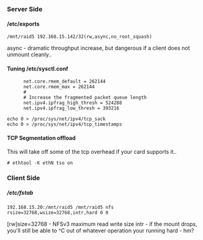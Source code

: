 ===Server Side===
====/etc/exports====
<pre>/mnt/raid5 192.168.15.142/32(rw,async,no_root_squash)</pre>
async - dramatic throughput increase, but dangerous if a client does not unmount cleanly..

====Tuning /etc/sysctl.conf====
<pre>
      net.core.rmem_default = 262144
      net.core.rmem_max = 262144
      #
      # Increase the fragmented packet queue length
      net.ipv4.ipfrag_high_thresh = 524288
      net.ipv4.ipfrag_low_thresh = 393216
</pre>

<pre>
echo 0 > /proc/sys/net/ipv4/tcp_sack
echo 0 > /proc/sys/net/ipv4/tcp_timestamps 
</pre>

====TCP Segmentation offload====
This will take off some of the tcp overhead if your card supports it..
<pre># ethtool -K ethN tso on</pre>

===Client Side===
=====/etc/fstab=====
<pre>192.168.15.20:/mnt/raid5 /mnt/raid5 nfs rsize=32768,wsize=32768,intr,hard 0 0</pre>
[rw]size=32768 - NFSv3 maximum read write size
intr - if the mount drops, you'll still be able to ^C out of whatever operation your running
hard - hm?